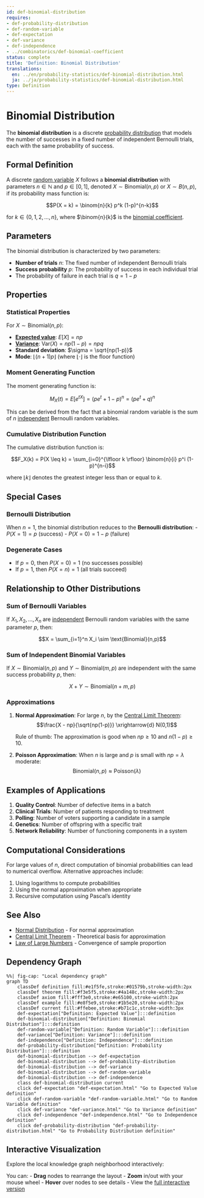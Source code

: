 ```yaml
---
id: def-binomial-distribution
requires:
- def-probability-distribution
- def-random-variable
- def-expectation
- def-variance
- def-independence
- ../combinatorics/def-binomial-coefficient
status: complete
title: 'Definition: Binomial Distribution'
translations:
  en: ../en/probability-statistics/def-binomial-distribution.html
  ja: ../ja/probability-statistics/def-binomial-distribution.html
type: Definition
---
```


# Binomial Distribution {#def-binomial-distribution}

The **binomial distribution** is a discrete [probability distribution](def-probability-distribution.qmd) that models the number of successes in a fixed number of independent Bernoulli trials, each with the same probability of success.

## Formal Definition

A discrete [random variable](def-random-variable.qmd) $X$ follows a **binomial distribution** with parameters $n \in \mathbb{N}$ and $p \in [0,1]$, denoted $X \sim \text{Binomial}(n,p)$ or $X \sim B(n,p)$, if its probability mass function is:

$$P(X = k) = \binom{n}{k} p^k (1-p)^{n-k}$$

for $k \in \{0, 1, 2, \ldots, n\}$, where $\binom{n}{k}$ is the [binomial coefficient](../combinatorics/def-binomial-coefficient.qmd).

## Parameters

The binomial distribution is characterized by two parameters:

- **Number of trials** $n$: The fixed number of independent Bernoulli trials
- **Success probability** $p$: The probability of success in each individual trial
- The probability of failure in each trial is $q = 1 - p$

## Properties

### Statistical Properties

For $X \sim \text{Binomial}(n,p)$:

- **[Expected value](def-expectation.qmd)**: $E[X] = np$
- **[Variance](def-variance.qmd)**: $\text{Var}(X) = np(1-p) = npq$
- **Standard deviation**: $\sigma = \sqrt{np(1-p)}$
- **Mode**: $\lfloor (n+1)p \rfloor$ (where $\lfloor \cdot \rfloor$ is the floor function)

### Moment Generating Function

The moment generating function is:

$$M_X(t) = E[e^{tX}] = (pe^t + 1-p)^n = (pe^t + q)^n$$

This can be derived from the fact that a binomial random variable is the sum of $n$ [independent](def-independence.qmd) Bernoulli random variables.

### Cumulative Distribution Function

The cumulative distribution function is:

$$F_X(k) = P(X \leq k) = \sum_{i=0}^{\lfloor k \rfloor} \binom{n}{i} p^i (1-p)^{n-i}$$

where $\lfloor k \rfloor$ denotes the greatest integer less than or equal to $k$.

## Special Cases

### Bernoulli Distribution

When $n = 1$, the binomial distribution reduces to the **Bernoulli distribution**:
- $P(X = 1) = p$ (success)
- $P(X = 0) = 1-p$ (failure)

### Degenerate Cases

- If $p = 0$, then $P(X = 0) = 1$ (no successes possible)
- If $p = 1$, then $P(X = n) = 1$ (all trials succeed)

## Relationship to Other Distributions

### Sum of Bernoulli Variables

If $X_1, X_2, \ldots, X_n$ are [independent](def-independence.qmd) Bernoulli random variables with the same parameter $p$, then:

$$X = \sum_{i=1}^n X_i \sim \text{Binomial}(n,p)$$

### Sum of Independent Binomial Variables

If $X \sim \text{Binomial}(n,p)$ and $Y \sim \text{Binomial}(m,p)$ are independent with the same success probability $p$, then:

$$X + Y \sim \text{Binomial}(n+m,p)$$

### Approximations

1. **Normal Approximation**: For large $n$, by the [Central Limit Theorem](thm-central-limit.qmd):
   $$\frac{X - np}{\sqrt{np(1-p)}} \xrightarrow{d} N(0,1)$$

   Rule of thumb: The approximation is good when $np \geq 10$ and $n(1-p) \geq 10$.

2. **Poisson Approximation**: When $n$ is large and $p$ is small with $np = \lambda$ moderate:
   $$\text{Binomial}(n,p) \approx \text{Poisson}(\lambda)$$

## Examples of Applications

1. **Quality Control**: Number of defective items in a batch
2. **Clinical Trials**: Number of patients responding to treatment
3. **Polling**: Number of voters supporting a candidate in a sample
4. **Genetics**: Number of offspring with a specific trait
5. **Network Reliability**: Number of functioning components in a system

## Computational Considerations

For large values of $n$, direct computation of binomial probabilities can lead to numerical overflow. Alternative approaches include:

1. Using logarithms to compute probabilities
2. Using the normal approximation when appropriate
3. Recursive computation using Pascal's identity

## See Also

- [Normal Distribution](def-normal-distribution.qmd) - For normal approximation
- [Central Limit Theorem](thm-central-limit.qmd) - Theoretical basis for approximation
- [Law of Large Numbers](thm-law-of-large-numbers.qmd) - Convergence of sample proportion

## Dependency Graph

```mermaid
%%| fig-cap: "Local dependency graph"
graph TD
    classDef definition fill:#e1f5fe,stroke:#01579b,stroke-width:2px
    classDef theorem fill:#f3e5f5,stroke:#4a148c,stroke-width:2px
    classDef axiom fill:#fff3e0,stroke:#e65100,stroke-width:2px
    classDef example fill:#e8f5e9,stroke:#1b5e20,stroke-width:2px
    classDef current fill:#ffebee,stroke:#b71c1c,stroke-width:3px
    def-expectation["Definition: Expected Value"]:::definition
    def-binomial-distribution["Definition: Binomial Distribution"]:::definition
    def-random-variable["Definition: Random Variable"]:::definition
    def-variance["Definition: Variance"]:::definition
    def-independence["Definition: Independence"]:::definition
    def-probability-distribution["Definition: Probability Distribution"]:::definition
    def-binomial-distribution --> def-expectation
    def-binomial-distribution --> def-probability-distribution
    def-binomial-distribution --> def-variance
    def-binomial-distribution --> def-random-variable
    def-binomial-distribution --> def-independence
    class def-binomial-distribution current
    click def-expectation "def-expectation.html" "Go to Expected Value definition"
    click def-random-variable "def-random-variable.html" "Go to Random Variable definition"
    click def-variance "def-variance.html" "Go to Variance definition"
    click def-independence "def-independence.html" "Go to Independence definition"
    click def-probability-distribution "def-probability-distribution.html" "Go to Probability Distribution definition"
```

## Interactive Visualization

Explore the local knowledge graph neighborhood interactively:

::: {.graph-viz data-id="def-binomial-distribution" data-width="700" data-height="500"}
:::

You can:
- **Drag** nodes to rearrange the layout
- **Zoom** in/out with your mouse wheel
- **Hover** over nodes to see details
- View the [full interactive version](../../output/interactive/def-binomial-distribution.html){target="_blank"}
